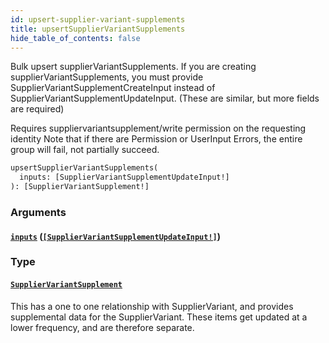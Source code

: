 ```yaml
---
id: upsert-supplier-variant-supplements
title: upsertSupplierVariantSupplements
hide_table_of_contents: false
---
```



Bulk upsert supplierVariantSupplements.
If you are creating supplierVariantSupplements, you must provide
SupplierVariantSupplementCreateInput instead of
SupplierVariantSupplementUpdateInput.
(These are similar, but more fields are required)

Requires suppliervariantsupplement/write permission on the requesting identity
Note that if there are Permission or UserInput Errors, the entire group will fail, not partially succeed.

```graphql
upsertSupplierVariantSupplements(
  inputs: [SupplierVariantSupplementUpdateInput!]
): [SupplierVariantSupplement!]
```


### Arguments

#### [`inputs`](#) ([`[SupplierVariantSupplementUpdateInput!]`](/supply/api/graphql-admin/reference/inputs/supplier-variant-supplement-update-input))




### Type

#### [`SupplierVariantSupplement`](/supply/api/graphql-admin/reference/objects/supplier-variant-supplement)

This has a one to one relationship with SupplierVariant, and provides supplemental data for the SupplierVariant.
These items get updated at a lower frequency, and are therefore separate.





